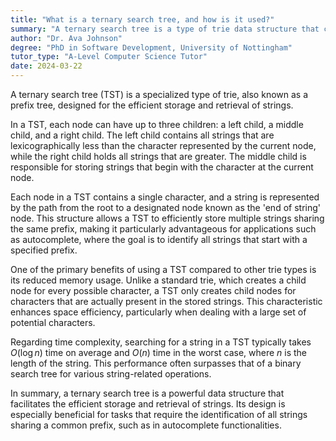 ```yaml
---
title: "What is a ternary search tree, and how is it used?"
summary: "A ternary search tree is a type of trie data structure that can store and retrieve strings efficiently."
author: "Dr. Ava Johnson"
degree: "PhD in Software Development, University of Nottingham"
tutor_type: "A-Level Computer Science Tutor"
date: 2024-03-22
---
```


A ternary search tree (TST) is a specialized type of trie, also known as a prefix tree, designed for the efficient storage and retrieval of strings.

In a TST, each node can have up to three children: a left child, a middle child, and a right child. The left child contains all strings that are lexicographically less than the character represented by the current node, while the right child holds all strings that are greater. The middle child is responsible for storing strings that begin with the character at the current node. 

Each node in a TST contains a single character, and a string is represented by the path from the root to a designated node known as the 'end of string' node. This structure allows a TST to efficiently store multiple strings sharing the same prefix, making it particularly advantageous for applications such as autocomplete, where the goal is to identify all strings that start with a specified prefix.

One of the primary benefits of using a TST compared to other trie types is its reduced memory usage. Unlike a standard trie, which creates a child node for every possible character, a TST only creates child nodes for characters that are actually present in the stored strings. This characteristic enhances space efficiency, particularly when dealing with a large set of potential characters.

Regarding time complexity, searching for a string in a TST typically takes $O(\log n)$ time on average and $O(n)$ time in the worst case, where $n$ is the length of the string. This performance often surpasses that of a binary search tree for various string-related operations.

In summary, a ternary search tree is a powerful data structure that facilitates the efficient storage and retrieval of strings. Its design is especially beneficial for tasks that require the identification of all strings sharing a common prefix, such as in autocomplete functionalities.
    